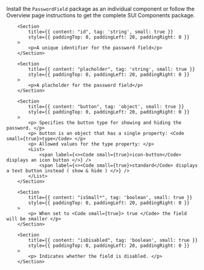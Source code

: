 
<Section
	title="Installation"
	contained={true}
	style={{ paddingTop: 20, paddingBottom: 0 }}
>
	<p>
		Install the <Code small={true}>PasswordField</Code> package as an individual
		component or follow the Overview page instructions to get the complete SUI
		Components package.
	</p>
</Section>

<Section title="Props" border={true}>

    	<Section
    		title={{ content: "id", tag: 'string', small: true }}
    		style={{ paddingTop: 0, paddingLeft: 20, paddingRight: 0 }}
    	>
    		<p>A unique identifier for the password field</p>
    	</Section>

    	<Section
    		title={{ content: "placholder", tag: 'string', small: true }}
    		style={{ paddingTop: 0, paddingLeft: 20, paddingRight: 0 }}
    	>
    		<p>A placholder for the password field</p>
    	</Section>

    	<Section
    		title={{ content: "button", tag: 'object', small: true }}
    		style={{ paddingTop: 0, paddingLeft: 20, paddingRight: 0 }}
    	>
    		<p> Specifies the button type for showing and hiding the password. </p>
    		<p> button is an object that has a single property: <Code small={true}>type</Code> </p>
    		<p> Allowed values for the type property: </p>
    		<List>
    			<span label={<><Code small={true}>icon-button</Code> displays an icon button </>} />
    			<span label={<><Code small={true}>standard</Code> displays a text button instead ( show & hide ) </>} />
    		</List>
    	</Section>

    	<Section
    		title={{ content: "isSmall*", tag: 'boolean', small: true }}
    		style={{ paddingTop: 0, paddingLeft: 20, paddingRight: 0 }}
    	>
    		<p> When set to <Code small={true}> true </Code> the field will be smaller </p>
    	</Section>

    	<Section
    		title={{ content: "isDisabled", tag: 'boolean', small: true }}
    		style={{ paddingTop: 0, paddingLeft: 20, paddingRight: 0 }}
    	>
    		<p> Indicates whether the field is disabled. </p>
    	</Section>

</Section>
